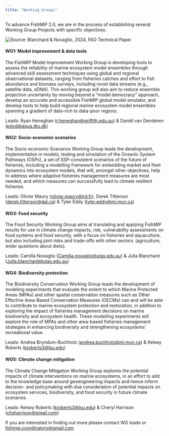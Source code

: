 ```yaml
---
title: "Working Groups"
---
```


To advance FishMIP 2.0, we are in the process of establishing several Working Group Projects with specific objectives:

![](images/FAO%20REPORT%20FIGURE%2020%20v2.png){.column-screen alt="Source: Blanchard & Novaglio, 2024, FAO Technical Paper"}

#### WG1: Model improvement & data tools

The FishMIP Model Improvement Working Group is developing tools to assess the reliability of marine ecosystem model ensembles through advanced skill assessment techniques using global and regional observational datasets, ranging from fisheries catches and effort to fish abundance and biomass surveys, including novel data streams (e.g., satellite data, eDNA). This working group will also aim to reduce ensemble projection uncertainty by moving beyond a "model democracy" approach, develop an accurate and accessible FishMIP global model emulator, and develop tools to help build regional marine ecosystem model ensembles spanning a gradient of data-rich to data-poor regions.

Leads: Ryan Heneghan ([r.heneghan\@griffith.edu.au](mailto:r.heneghan@griffith.edu.au)) & Daniël van Denderen ([pdvd\@aqua.dtu.dk](#0)) 

#### WG2: Socio-economic scenarios

The Socio-economic Scenarios Working Group leads the development, implementation in models, testing and simulation of the Oceanic System Pathways (OSPs), a set of SSP-consistent scenarios of the future of fisheries, including a modelling framework for embedding market and fleet dynamics into ecosystem models, that will, amongst other objectives, help to address where adaptive fisheries management measures are most needed, and which measures can successfully lead to climate resilient fisheries.

Leads: Olivier Maury ([olivier.maury\@ird.fr](mailto:olivier.maury@ird.fr)), Derek Tittensor ([derek.tittensor\@dal.ca](mailto:derek.tittensor@dal.ca)) & Tyler Eddy ([tyler.eddy\@mi.mun.ca](mailto:tyler.eddy@mi.mun.ca)) 

#### WG3: Food security

The Food Security Working Group aims at translating and applying FishMIP results for use in climate change impacts, risk, vulnerability assessments on food systems and food security, with a focus on fisheries and aquaculture, but also including joint risks and trade-offs with other sectors  (agriculture, wider questions about diets).

Leads: Camilla Novaglio ([Camilla.novaglio\@utas.edu.au](mailto:Camilla.novaglio@utas.edu.au)) & Julia Blanchard ([Julia.blanchard\@utas.edu.au](mailto:Julia.blanchard@utas.edu.au))

#### WG4: Biodiversity protection

The Biodiversity Conservation Working Group leads the development of modeling experiments that evaluate the extent to which Marine Protected Areas (MPAs) and other spatial conservation measures such as Other Effective Area-Based Conservation Measures (OECMs) can and will be able to contribute to marine ecosystem protection and restoration, in addition to exploring the impact of fisheries management decisions on marine biodiversity and ecosystem health. These modelling experiments will explore the role of MPAs and other area-based fisheries management strategies in enhancing biodiversity and strengthening ecosystems' recreational value. 

Leads: Andrea Bryndum-Buchholz ([andrea.buchholz\@mi.mun.ca](mailto:andrea.buchholz@mi.mun.ca)) & Kelsey Roberts ([kroberts3\@lsu.edu](mailto:kroberts3@lsu.edu)) 

#### **WG5: Climate change mitigation** 

The Climate Change Mitigation Working Group explores the potential impacts of climate interventions on marine ecosystems, in an effort to add to the knowledge base around geoengineering impacts and hence inform decision- and policymaking with due consideration of potential impacts on ecosystem services, biodiversity, and food security in future climate scenarios. 

Leads: Kelsey Roberts ([kroberts3\@lsu.edu](mailto:kroberts3@lsu.edu)) & Cheryl Harrison ([chsharrison\@gmail.com](mailto:chsharrison@gmail.com)) 

If you are interested in finding out more please contact WG leads or [fishmip.coordinators\@gmail.com](mailto:fishmip.coordinators@gmail.com){.email-link}
